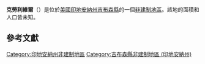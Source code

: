 {{noteTA
|G1=USState
|G2=地名
|G3=Unit
}}
{{Infobox settlement
|official_name            = 克勞利維爾
|native_name = Crawleyville
|settlement_type          = [[非建制地區|非建制地區]]
|image_skyline            = 
|imagesize                = 
|pushpin_map              = USA Indiana
|pushpin_label            = 克勞利維爾
|pushpin_label_position   = top
|pushpin_map_caption      = 克勞利維爾在印地安納州的位置
|subdivision_type         = [[世界政區索引|國家]]
|subdivision_type1        = [[美国州份|州份]]
|subdivision_type2        = [[印地安納州行政区划|縣]]
|subdivision_name         = [[美国|美国]]
|subdivision_name1        = [[印地安納州|印地安納州]]
|subdivision_name2        = [[吉布森縣_(印地安納州)|吉布森縣]]
|elevation_ft             = 322
|elevation_m              = 98
|area_total_km2           = 
|area_total_sq_mi         = 
|area_land_km2            = 
|area_land_sq_mi          = 
|area_water_km2           = 
|area_water_sq_mi         = 
|population_as_of         = 2010
|population_footnotes     = 
|population_total         = 
|population_metro         = 
|population_density_km2   = auto
|population_density_sq_mi = auto
|timezone                 = [[北美东部时区|北美东部时区]]
|utc_offset               = -5
|coordinates              = {{coord|38|17|00|N|87|50|00|W|display=inline,title}}
| coor_pinpoint           = 
| coordinates_footnotes   = 
|timezone_DST             = EDT
|utc_offset_DST           = -4
|postal_code_type         = [[美國郵區編號|郵區編號]]
|postal_code              = 47665
|area_code                = {{link-en|电话区号812|Area code 812|812}}
|blank_name = [[地名信息系统|GNIS ID]]
|blank_info = 433104<ref name="GNIS">{{cite gnis|433104|Crawleyville}}</ref>
}}
'''克勞利維爾'''（{{lang-en|Crawleyville}}）是位於[[美國|美國]][[印地安納州|印地安納州]][[吉布森縣_(印地安納州)|吉布森縣]]的一個[[非建制地區|非建制地區]]。該地的面積和人口皆未知。

== 參考文獻 ==
{{reflist}}

{{吉布森縣 (印地安納州)}}

{{DEFAULTSORT:Crawleyville}}
[[Category:印地安納州非建制地區|Category:印地安納州非建制地區]]
[[Category:吉布森縣非建制地區_(印地安納州)|Category:吉布森縣非建制地區 (印地安納州)]]

{{Indiana-geo-stub}}